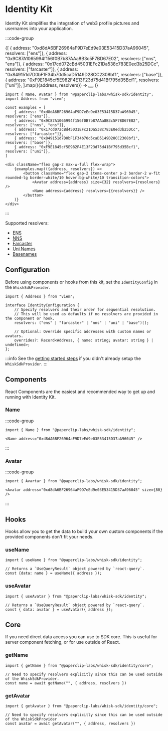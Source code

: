 
# Identity Kit

Identity Kit simplifies the integration of web3 profile pictures and usernames into your application.


:::code-group 

<div data-title="preview">
    <div className="flex gap-2 max-w-full flex-wrap">
        {[
            { address: "0xd8dA6BF26964aF9D7eEd9e03E53415D37aA96045", resolvers: ["ens"]},
            { address: "0x9C87A1065994f156f0B7b87AAa8B3c5F7BD67E02", resolvers: ["nns", "ens"]},
            { address: "0x17cd072cBd45031EFc21Da538c783E0ed3b25DCc", resolvers: ["farcaster"]},
            { address: "0x849151d7D0bF1F34b70d5caD5149D28CC2308bf1", resolvers: ["base"]},
            { address: "0xF9E1845cf5E982F4E13F23d75d41Bf795d35Bcf1", resolvers: ["uni"]},
        ].map(({address, resolvers}) => 
            <button className="flex gap-2 items-center p-2 border-2 w-fit rounded-lg border-white/10 hover:bg-white/10 transition-colors">
                <Avatar address={address} size={32} resolvers={resolvers} />
                <Name address={address} resolvers={resolvers} />
            </button>
        )}
    </div>
</div>

```tsx [Code] 
import { Name, Avatar } from "@paperclip-labs/whisk-sdk/identity";
import Address from "viem";

const examples = [
    { address: "0xd8dA6BF26964aF9D7eEd9e03E53415D37aA96045", resolvers: ["ens"]},
    { address: "0x9C87A1065994f156f0B7b87AAa8B3c5F7BD67E02", resolvers: ["nns", "ens"]},
    { address: "0x17cd072cBd45031EFc21Da538c783E0ed3b25DCc", resolvers: ["farcaster"]},
    { address: "0x849151d7D0bF1F34b70d5caD5149D28CC2308bf1", resolvers: ["base"]},
    { address: "0xF9E1845cf5E982F4E13F23d75d41Bf795d35Bcf1", resolvers: ["uni"]},
]

<div className="flex gap-2 max-w-full flex-wrap">
    {examples.map(({address, resolvers}) => 
        <button className="flex gap-2 items-center p-2 border-2 w-fit rounded-lg border-white/10 hover:bg-white/10 transition-colors">
            <Avatar address={address} size={32} resolvers={resolvers} />
            <Name address={address} resolvers={{resolvers}} />
        </button>
    )}
</div>
```
:::

Supported resolvers:
- [ENS](https://ens.domains/)
- [NNS](https://nns.xyz/)
- [Farcaster](https://www.farcaster.xyz/)
- [Uni Names](https://blog.uniswap.org/introducing-uni-eth-your-unique-web3-username)
- [Basenames](https://www.base.org/names)

## Configuration

Before using components or hooks from this kit, set the `IdentityConfig` in the `WhiskSdkProvider`. 

```tsx twoslash
import { Address } from "viem";

interface IdentityConfiguration {
    // Specify resolvers and their order for sequential resolution.
    // This will be used as defaults if no resolvers are provided in the component or hook.
    resolvers: ("ens" | "farcaster" | "nns" | "uni" | "base")[]; 

    // Optional: Override specific addresses with custom names or avatars.
    overrides?: Record<Address, { name: string; avatar: string } | undefined>;
};
```
:::info
See the [getting started steps](/getting-started#wrap-app-in-whisksdkprovider) if you didn't already setup the `WhiskSdkProvider`.
:::

## Components

React Components are the easiest and recommended way to get up and running with Identity Kit.

### Name

:::code-group 

<div data-title="Preview">
    <Name address="0xd8dA6BF26964aF9D7eEd9e03E53415D37aA96045"  />
</div>

```tsx [Code] 
import { Name } from "@paperclip-labs/whisk-sdk/identity";

<Name address="0xd8dA6BF26964aF9D7eEd9e03E53415D37aA96045" />
```
:::

### Avatar

:::code-group

<div data-title="Preview">
    <Avatar address="0xd8dA6BF26964aF9D7eEd9e03E53415D37aA96045" size={80}  />
</div>

```mdx [Code]
import { Avartar } from "@paperclip-labs/whisk-sdk/identity";

<Avatar address="0xd8dA6BF26964aF9D7eEd9e03E53415D37aA96045" size={80} />
```
:::

## Hooks

Hooks allow you to get the data to build your own custom components if the provided components don't fit your needs.

### useName

```tsx
import { useName } from "@paperclip-labs/whisk-sdk/identity";

// Returns a `UseQueryResult` object powered by `react-query`.
const {data: name } = useName({ address });
```

### useAvatar

```tsx
import { useAvatar } from "@paperclip-labs/whisk-sdk/identity";

// Returns a `UseQueryResult` object powered by `react-query`.
const { data: avatar } = useAvatar({ address });
```

## Core

If you need direct data access you can use to SDK core.
This is useful for server component fetching, or for use outside of React.

### getName

```tsx
import { getName } from "@paperclip-labs/whisk-sdk/identity/core";

// Need to specify resolvers explicitly since this can be used outside of the WhiskSdkProvider.
const name = await getName("", { address, resolvers })
```

### getAvatar

```tsx
import { getAvatar } from "@paperclip-labs/whisk-sdk/identity/core";

// Need to specify resolvers explicitly since this can be used outside of the WhiskSdkProvider
const avatar = await getAvatar("", { address, resolvers })
```

